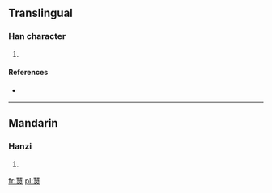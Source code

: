 ==Translingual==

===Han character===
{{Han char|rn=86|rad=火|as=11|sn=15|four=|canj=手十尸一火 (QJSMF)}}

# {{defn|Han|sort=火11}}

====References====
* {{Han ref|kx=0681.010|dkj=19353|dj=1092.180|hdz=32227.060|uh=71AD|ud=29101}}

----

==Mandarin==

===Hanzi===
{{cmn-hanzi|pin=[[dǎn]] ([[dan3]]), [[wèi]] ([[wei4]])|wg=tan<sup>3</sup>, wei<sup>4</sup>}}

# {{defn|lang=cmn|sort=火11}}

[[fr:熭]]
[[pl:熭]]